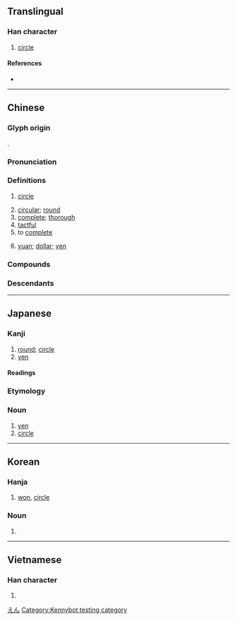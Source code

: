 {{also|圆|円|圎|圜}}
{{character info}}
==Translingual==
{{Han simplified forms|圓|円|圆}}

===Han character===
{{Han char|rn=31|rad=囗|as=10|sn=13|four=60806|canj=WRBC|ids=⿴囗員}}

# [[circle]]

====References====
* {{Han ref|kx=0220.090|dkj=04819|dj=0451.140|hdz=10724.070|uh=5713|ud=22291|bh=B6EA|bd=46826}}

----

==Chinese==
{{zh-forms|s=圆|alt=圎,园,円-especially “yen”,元-second round simplified}}

===Glyph origin===
{{Han etym}}
{{Han compound|囗|員|c1=s|c2=p|ls=psc}}.

===Pronunciation===
{{zh-pron
|m=yuán
|m-s=yuan2
|dg=йүан1
|c=jyun4,jen1
|c_note=jen1 - “yen” (Hong Kong colloquial borrowing from {{bor|yue|en|yen}})
|c-t=
|g=yon4
|h=pfs=yèn;gd=ian2
|j=ye1
|mb=ṳ̂ing
|md=ièng/uòng
|md_note=ièng - vernacular (“circle; round”); uòng - literary (“complete; currency”)
|mn=îⁿ/oân
|mn_note=îⁿ - vernacular; oân - literary
|mn-t=in5
|w=3hhyoe
|x=ye2
|mc=y
|oc=y
|ma=y
|mna=Taiwanese-The_Vowel_inn.ogg
|cat=a,n,v
}}

===Definitions===
{{zh-hanzi}}

# {{lb|zh|mathematics}} [[circle]]
# [[circular]]; [[round]]
# [[complete]]; [[thorough]]
# [[tactful]]
# to [[complete]]
# {{lb|zh|numismatics}} [[yuan]]; [[dollar]]; [[yen]]
#: {{zh-syn|元}}

===Compounds===
{{zh-der|圓白菜|圓場|圓嘟嘟|圓骨碌|圓鼓鼓|圓規|圓活|圓滿|圓夢|圓圈|圓圈兒|圓潤|圓珠筆|圓錐|湯圓|桂圓肉|同心圓|圓錐體|圓錐曲線|圓墳|圓謊|圓教|包圓兒|圓形動物|圓周運動|圓融|圓首方足|圓筒|團圓節|圓融三諦|外接圓|削觚為圓|圓環|圓社|圓形|六相圓融|好夢難圓|圓桌|圓備|圓月|圓宰|圓筆|圓滾滾|圓形劇場|圓汛|圓睜|圓子|圓明園|圓眼|外圓內方|功德圓滿|圓周|大圓滿法|乾圓潔淨|圓山|同軸圓|圓便|圓測|剔團圓|一裹圓|復圓|圓舞曲|圓顱方趾|圓滑|圓面大耳|圓熟|圓柱|圓心|八面圓通|小圓|圓就|圓通|圓頭|圓頭方足|尖齊圓健|圓桌會議|半圓規|圓仔湯|圓頂|圓周率|字正腔圓|圓弧|大圓|刓方為圓|團圓|圓作|圓扉|圓靈|圓鑿方枘|圓柱體|圓和|對圓|圓月門|大團圓|大圓圈線|半圓|圓寂|圓心角|圓全|切圓|圓脣元音|圓雕|圓鍬|圓臉|圓經|圓渾|圓桌武士|圓房|圓成|圓周角|圓光|事緩則圓|削方為圓|圓飯|山粉圓|兩眼圓睜|圓通大士|圓籠|功行圓滿|搓圓仔湯|打圓相|月缺難圓|方趾圓顱|溜圓|空心湯圓|枘圓鑿方|橢圓規|玉潤珠圓|搓湯圓|月圓花好|智圓行方|打圓場|方圓|滾瓜溜圓|毀方投圓|破鏡重圓|破觚為圓|破矩為圓|方鑿圓枘|橢圓形|渾圓|桂圓|搓圓仔|杏眼圓睜|珠圓玉潤|浮圓子|擬規畫圓|橢圓星系|戴圓履方|橢圓體|滾圓|方底圓蓋|斲方為圓|隨方就圓|規圓矩方|陣圓|銅圓|行滿功圓|缺月再圓|骨肉團圓|跑圓場|面面俱圓|粉圓|花好月圓|金圓外交|鴨蛋圓|鑿圓枘方|長圓|腰圓|蹴圓|音正詞圓|面圓耳大|金圓券|自圓其說|肉圓|美圓|美夢難圓|踢圓|重圓|圓軲轆|平圓|立圓}}

===Descendants===
{{CJKV||s=円|えん|원}}

{{zh-cat|Beginning|Currency}}

----

==Japanese==
{{ja-kanji forms|円|圓}}

===Kanji===
{{ja-kanji|grade=8|rs=囗10|shin=円}}

# [[round]]; [[circle]]
# [[yen]]

====Readings====
{{ja-readings
|goon=えん<ゑん
|kanon=えん<ゑん
|kun=まる-い, つぶ-ら, まど-か, まろ-やか
}}

===Etymology===
{{ja-kanjitab|えん|yomi=o}}
{{rfe|ja}}

===Noun===
{{ja-noun|えん|shin=円|hhira=ゑん}}

# [[yen]]
# [[circle]]

[[Category:ja:Currency|えん]]

----

==Korean==
{{ko-hanjatab}}

===Hanja===
{{ko-hanja/new|둥글다|둥글|원}}

# [[won]], [[circle]]

===Noun===
{{ko-noun|hj|hangeul=원}}

# {{hanja form of|원|[[won]], [[circle]]}}

----

==Vietnamese==

===Han character===
{{vi-hantu|[[viên]], [[vin]]|rs=囗10}}

# {{rfdef|vi|sort=囗10}}

[[Category:Kennybot testing category]]